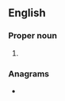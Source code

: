 ==English==

===Proper noun===
{{en-proper noun}}

# {{w|Republican Sinn Féin}}

===Anagrams===
* {{anagrams|en|a=frs|FRS|RFS|SFR|fsr}}